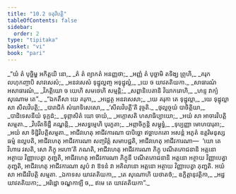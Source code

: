 ```yaml
---
title: "10.2 ចតុវិបត្តិ"
tableOfContents: false
sidebar:
  order: 2
type: "tipitaka"
basket: "vi"
book: "pari"
---
```



<DynamicBreadcrumb />

<Division number="336" book="pari">

<Paragraph number="1641" type="verses" book="pari">
_“យំ តំ បុច្ឆិម្ហ អកិត្តយិ នោ,_  
_តំ តំ ព្យាកតំ អនញ្ញថា;_  
_អញ្ញំ តំ បុច្ឆាមិ តទិង្ឃ ព្រូហិ,_  
_គរុក លហុកញ្ចាបិ សាវសេសំ;_  
_អនវសេសំ ទុដ្ឋុល្លញ្ច អទុដ្ឋុល្លំ,_  
_យេ ច យាវតតិយកា._  

</Paragraph>

<Paragraph number="1642" type="verses" book="pari">
_សាធារណំ អសាធារណំ,_  
_វិភត្តិយោ ច យេហិ សមថេហិ សម្មន្តិ;_  
_សព្ពានិបេតានិ វិយាករោហិ,_  
_ហន្ទ វាក្យំ សុណោម តេ”._  

</Paragraph>

<Paragraph number="1643" type="verses" book="pari">
_“ឯកតឹសា យេ គរុកា,_  
_អដ្ឋេត្ថ អនវសេសា;_  
_យេ គរុកា តេ ទុដ្ឋុល្លា,_  
_យេ ទុដ្ឋុល្លា សា សីលវិបត្តិ;_  
_បារាជិកំ សំឃាទិសេសោ,_  
_‘សីលវិបត្តី’តិ វុច្ចតិ._  

</Paragraph>

<Paragraph number="1644" type="verses" book="pari">
_ថុល្លច្ចយំ បាចិត្តិយា,_  
_បាដិទេសនីយំ ទុក្កដំ;_  
_ទុព្ភាសិតំ យោ ចាយំ,_  
_អក្កោសតិ ហសាធិប្បាយោ;_  
_អយំ សា អាចារវិបត្តិសម្មតា._  

</Paragraph>

<Paragraph number="1645" type="verses" book="pari">
_វិបរីតទិដ្ឋឹ គណ្ហន្តិ,_  
_អសទ្ធម្មេហិ បុរក្ខតា;_  
_អព្ភាចិក្ខន្តិ សម្ពុទ្ធំ,_  
_ទុប្បញ្ញា មោហបារុតា;_  
_អយំ សា ទិដ្ឋិវិបត្តិសម្មតា._  

</Paragraph>

<Paragraph number="1646" book="pari">
អាជីវហេតុ អាជីវការណា បាបិច្ឆោ ឥច្ឆាបកតោ អសន្តំ អភូតំ ឧត្តរិមនុស្សធម្មំ ឧល្លបតិ, អាជីវហេតុ អាជីវការណា សញ្ចរិត្តំ សមាបជ្ជតិ, អាជីវហេតុ អាជីវការណា—  ‘យោ តេ វិហារេ វសតិ, សោ ភិក្ខុ អរហា’តិ ភណតិ, អាជីវហេតុ អាជីវការណា ភិក្ខុ បណីតភោជនានិ អត្តនោ អត្ថាយ វិញ្ញាបេត្វា ភុញ្ជតិ, អាជីវហេតុ អាជីវការណា ភិក្ខុនី បណីតភោជនានិ អត្តនោ អត្ថាយ វិញ្ញាបេត្វា ភុញ្ជតិ, អាជីវហេតុ អាជីវការណា សូបំ វា ឱទនំ វា អគិលានោ អត្តនោ អត្ថាយ វិញ្ញាបេត្វា ភុញ្ជតិ. អយំ សា អាជីវវិបត្តិ សម្មតា.
</Paragraph>

<Paragraph number="1647" book="pari">
_ឯកាទស យាវតតិយកា,_  
_តេ សុណោហិ យថាតថំ;_  
ឧក្ខិត្តានុវត្តិកា,_  
_អដ្ឋ យាវតតិយកា;_  
_អរិដ្ឋោ ចណ្ឌកាឡី ច,_  
ឥមេ តេ យាវតតិយកា”._
</Paragraph>
</Division>